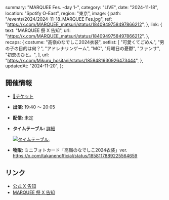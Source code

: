   summary: "MARQUEE Fes. -day 1-",
  category: "LIVE",
  date: "2024-11-18",
  location: "Spotify O-East",
  region: "東京",
  image: {
    path: "/events/2024/2024-11-18_MARQUEE Fes.jpg",
    ref: "https://x.com/MARQUEE_matsuri/status/1840949758497866212",
  },
  link: {
    text: "MARQUEE 祭 X 告知",
    url: "https://x.com/MARQUEE_matsuri/status/1840949758497866212",
  },
  recaps: {
    costume: "高嶺のなでしこ2024衣装",
    setlist: [
      "可愛くてごめん",
      "男の子の目的は何？",
      "アドレナリンゲーム",
      "MC",
      "月曜日の憂鬱",
      "ファンサ",
      "初恋のひと。",
    ],
    url: "https://x.com/Mikuru_hositani/status/1858481930926473444",
  },
  updatedAt: "2024-11-20",
};

## 開催情報

- [🎫チケット](https://eplus.jp/sf/word/0000131445)
- **出演:** 19:40 〜 20:05
- **配信:** 未定
- **タイムテーブル:** [詳細](https://x.com/MARQUEE_matsuri/status/1841312150675231205)

  [![タイムテーブル](/events/2024/2024-11-18_MARQUEE%20Fes_タイムテーブル.jpg)](/events/2024/2024-11-18_MARQUEE%20Fes_タイムテーブル.jpg),

- **物販:** ミニフォトカード「高嶺のなでしこ2024衣装」ver.<br/>
  https://x.com/takanenofficial/status/1858117889225564659

## リンク

- [公式 X 告知](https://x.com/takanenofficial/status/1843962128023388495)
- [MARQUEE 祭 X 告知](https://x.com/MARQUEE_matsuri/status/1840949758497866212)
